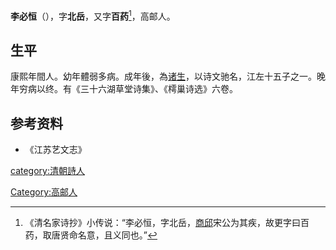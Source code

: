 {{Otheruses|other=名为李北岳的其他人物|李北岳}}
{{Otheruses|other=名为李百药的其他人物|李百药}}

'''李必恒'''（{{bd|?||?|}}），字'''北岳'''，又字'''百药'''<ref>《清名家诗抄》小传说：“李必恒，字北岳，[[商邱|商邱]]宋公为其疾，故更字曰百药，取唐贤命名意，且义同也。”</ref>，高邮人。

== 生平 ==
康熙年間人。幼年體弱多病。成年後，為[[诸生|诸生]]，以诗文驰名，江左十五子之一。晚年穷病以终。有《三十六湖草堂诗集》、《樗巢诗选》六卷。 

== 参考资料 ==
{{reflist}}
*《江苏艺文志》

{{江左十五子}}

{{Authority control}}

{{DEFAULTSORT:}}
[[Category:高邮人|Category:高邮人]]
[[category:清朝詩人|category:清朝詩人]]


{{清朝人物小作品}}